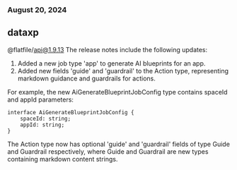 ### August 20, 2024
## dataxp

@flatfile/api@1.9.13
The release notes include the following updates:

1. Added a new job type 'app' to generate AI blueprints for an app.
2. Added new fields 'guide' and 'guardrail' to the Action type, representing markdown guidance and guardrails for actions.

For example, the new AiGenerateBlueprintJobConfig type contains spaceId and appId parameters:

```
interface AiGenerateBlueprintJobConfig {
    spaceId: string;
    appId: string; 
}
```

The Action type now has optional 'guide' and 'guardrail' fields of type Guide and Guardrail respectively, where Guide and Guardrail are new types containing markdown content strings.